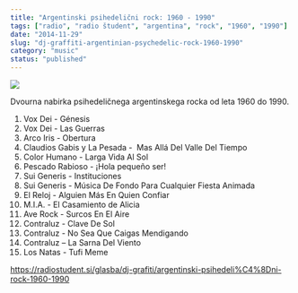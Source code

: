 ```yaml
---
title: "Argentinski psihedelični rock: 1960 - 1990"
tags: ["radio", "radio študent", "argentina", "rock", "1960", "1990"]
date: "2014-11-29"
slug: "dj-graffiti-argentinian-psychedelic-rock-1960-1990"
category: "music"
status: "published"
---
```


![](https://radiostudent.si/glasba/dj-grafiti/argentinski-psihedeli%C4%8Dni-rock-1960-1990)

Dvourna nabirka psihedeličnega argentinskega rocka od leta 1960 do 1990.

1. Vox Dei - Génesis
2. Vox Dei - Las Guerras
3. Arco Iris - Obertura
4. Claudios Gabis y La Pesada -  Mas Allá Del Valle Del Tiempo
5. Color Humano - Larga Vida Al Sol
6. Pescado Rabioso - ¡Hola pequeño ser!
7. Sui Generis - Instituciones
8. Sui Generis - Música De Fondo Para Cualquier Fiesta Animada
9. El Reloj - Alguien Más En Quien Confiar
10. M.I.A. - El Casamiento de Alicia
11. Ave Rock - Surcos En El Aire
12. Contraluz - Clave De Sol
13. Contraluz - No Sea Que Caigas Mendigando
14. Contraluz – La Sarna Del Viento
15. Los Natas - Tufi Meme

<https://radiostudent.si/glasba/dj-grafiti/argentinski-psihedeli%C4%8Dni-rock-1960-1990>

